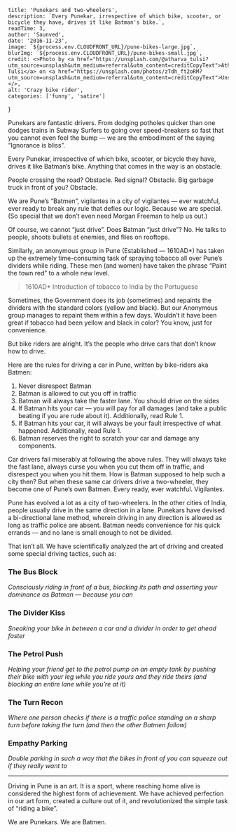 
    title: 'Punekars and two-wheelers',
    description: `Every Punekar, irrespective of which bike, scooter, or bicycle they have, drives it like Batman's bike.`,
    readTime: 3,
    author: 'Saunved',
    date: '2016-11-23',
    image: `${process.env.CLOUDFRONT_URL}/pune-bikes-large.jpg`,
    blurImg: `${process.env.CLOUDFRONT_URL}/pune-bikes-small.jpg`,
    credit: <>Photo by <a href="https://unsplash.com/@atharva_tulsi?utm_source=unsplash&utm_medium=referral&utm_content=creditCopyText">Atharva Tulsi</a> on <a href="https://unsplash.com/photos/zTdh_ft2oRM?utm_source=unsplash&utm_medium=referral&utm_content=creditCopyText">Unsplash</a></>,
    alt: 'Crazy bike rider',
    categories: ['funny', 'satire']
}


Punekars are fantastic drivers. From dodging potholes quicker than one dodges trains in Subway Surfers to going over speed-breakers so fast that you cannot even feel the bump — we are the embodiment of the saying “Ignorance is bliss”.

Every Punekar, irrespective of which bike, scooter, or bicycle they have, drives it like Batman’s bike. Anything that comes in the way is an obstacle.

People crossing the road? Obstacle.
Red signal? Obstacle.
Big garbage truck in front of you? Obstacle.

We are Pune’s “Batmen”, vigilantes in a city of vigilantes — ever watchful, ever ready to break any rule that defies our logic. Because we are special. (So special that we don’t even need Morgan Freeman to help us out.)

Of course, we cannot “just drive”. Does Batman “just drive”? No. He talks to people, shoots bullets at enemies, and flies on rooftops.

Similarly, an anonymous group in Pune (Established — 1610AD*) has taken up the extremely time-consuming task of spraying tobacco all over Pune’s dividers while riding. These men (and women) have taken the phrase “Paint the town red” to a whole new level.

> 1610AD* Introduction of tobacco to India by the Portuguese

Sometimes, the Government does its job (sometimes) and repaints the dividers with the standard colors (yellow and black). But our Anonymous group manages to repaint them within a few days. Wouldn’t it have been great if tobacco had been yellow and black in color? You know, just for convenience.

But bike riders are alright. It’s the people who drive cars that don’t know how to drive.

Here are the rules for driving a car in Pune, written by bike-riders aka Batmen:

1. Never disrespect Batman
2. Batman is allowed to cut you off in traffic
3. Batman will always take the faster lane. You should drive on the sides
4. If Batman hits your car — you will pay for all damages (and take a public beating if you are rude about it). Additionally, read Rule 1.
5. If Batman hits your car, it will always be your fault irrespective of what happened. Additionally, read Rule 1.
6. Batman reserves the right to scratch your car and damage any components.

Car drivers fail miserably at following the above rules. They will always take the fast lane, always curse you when you cut them off in traffic, and disrespect you when you hit them. How is Batman supposed to help such a city then? But when these same car drivers drive a two-wheeler, they become one of Pune’s own Batmen. Every ready, ever watchful. Vigilantes.

Pune has evolved a lot as a city of two-wheelers. In the other cities of India, people usually drive in the same direction in a lane. Punekars have devised a bi-directional lane method, wherein driving in any direction is allowed as long as traffic police are absent. Batman needs convenience for his quick errands — and no lane is small enough to not be divided.

That isn’t all. We have scientifically analyzed the art of driving and created some special driving tactics, such as:

### The Bus Block
_Consciously riding in front of a bus, blocking its path and asserting your dominance as Batman — because you can_

### The Divider Kiss
_Sneaking your bike in between a car and a divider in order to get ahead faster_

### The Petrol Push
_Helping your friend get to the petrol pump on an empty tank by pushing their bike with your leg while you ride yours and they ride theirs (and blocking an entire lane while you’re at it)_

### The Turn Recon
_Where one person checks if there is a traffic police standing on a sharp turn before taking the turn (and then the other Batmen follow)_

### Empathy Parking
_Double parking in such a way that the bikes in front of you can squeeze out if they really want to_

* * *

Driving in Pune is an art. It is a sport, where reaching home alive is considered the highest form of achievement. We have achieved perfection in our art form, created a culture out of it, and revolutionized the simple task of “riding a bike”.

We are Punekars. We are Batmen.


